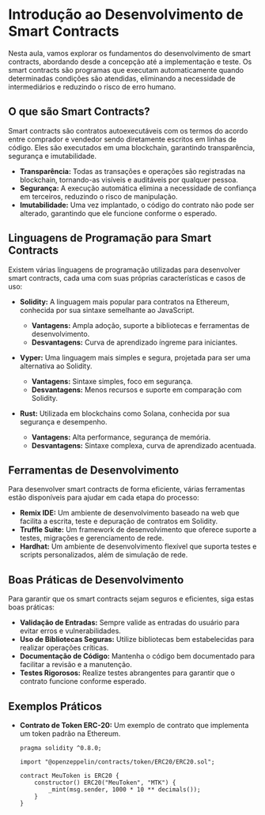 # Introdução ao Desenvolvimento de Smart Contracts

Nesta aula, vamos explorar os fundamentos do desenvolvimento de smart contracts, abordando desde a concepção até a implementação e teste. Os smart contracts são programas que executam automaticamente quando determinadas condições são atendidas, eliminando a necessidade de intermediários e reduzindo o risco de erro humano.

## O que são Smart Contracts?

Smart contracts são contratos autoexecutáveis com os termos do acordo entre comprador e vendedor sendo diretamente escritos em linhas de código. Eles são executados em uma blockchain, garantindo transparência, segurança e imutabilidade.

- **Transparência:** Todas as transações e operações são registradas na blockchain, tornando-as visíveis e auditáveis por qualquer pessoa.
- **Segurança:** A execução automática elimina a necessidade de confiança em terceiros, reduzindo o risco de manipulação.
- **Imutabilidade:** Uma vez implantado, o código do contrato não pode ser alterado, garantindo que ele funcione conforme o esperado.

## Linguagens de Programação para Smart Contracts

Existem várias linguagens de programação utilizadas para desenvolver smart contracts, cada uma com suas próprias características e casos de uso:

- **Solidity:** A linguagem mais popular para contratos na Ethereum, conhecida por sua sintaxe semelhante ao JavaScript.

  - **Vantagens:** Ampla adoção, suporte a bibliotecas e ferramentas de desenvolvimento.
  - **Desvantagens:** Curva de aprendizado íngreme para iniciantes.

- **Vyper:** Uma linguagem mais simples e segura, projetada para ser uma alternativa ao Solidity.

  - **Vantagens:** Sintaxe simples, foco em segurança.
  - **Desvantagens:** Menos recursos e suporte em comparação com Solidity.

- **Rust:** Utilizada em blockchains como Solana, conhecida por sua segurança e desempenho.
  - **Vantagens:** Alta performance, segurança de memória.
  - **Desvantagens:** Sintaxe complexa, curva de aprendizado acentuada.

## Ferramentas de Desenvolvimento

Para desenvolver smart contracts de forma eficiente, várias ferramentas estão disponíveis para ajudar em cada etapa do processo:

- **Remix IDE:** Um ambiente de desenvolvimento baseado na web que facilita a escrita, teste e depuração de contratos em Solidity.
- **Truffle Suite:** Um framework de desenvolvimento que oferece suporte a testes, migrações e gerenciamento de rede.
- **Hardhat:** Um ambiente de desenvolvimento flexível que suporta testes e scripts personalizados, além de simulação de rede.

## Boas Práticas de Desenvolvimento

Para garantir que os smart contracts sejam seguros e eficientes, siga estas boas práticas:

- **Validação de Entradas:** Sempre valide as entradas do usuário para evitar erros e vulnerabilidades.
- **Uso de Bibliotecas Seguras:** Utilize bibliotecas bem estabelecidas para realizar operações críticas.
- **Documentação de Código:** Mantenha o código bem documentado para facilitar a revisão e a manutenção.
- **Testes Rigorosos:** Realize testes abrangentes para garantir que o contrato funcione conforme esperado.

## Exemplos Práticos

- **Contrato de Token ERC-20:** Um exemplo de contrato que implementa um token padrão na Ethereum.

  ```solidity
  pragma solidity ^0.8.0;

  import "@openzeppelin/contracts/token/ERC20/ERC20.sol";

  contract MeuToken is ERC20 {
      constructor() ERC20("MeuToken", "MTK") {
          _mint(msg.sender, 1000 * 10 ** decimals());
      }
  }
  ```
